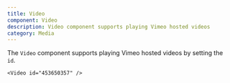 ```yaml
---
title: Video
component: Video
description: Video component supports playing Vimeo hosted videos
category: Media
---
```


The `Video` component supports playing Vimeo hosted videos by setting the `id`.

```tsx preview
<Video id="453650357" />
```
